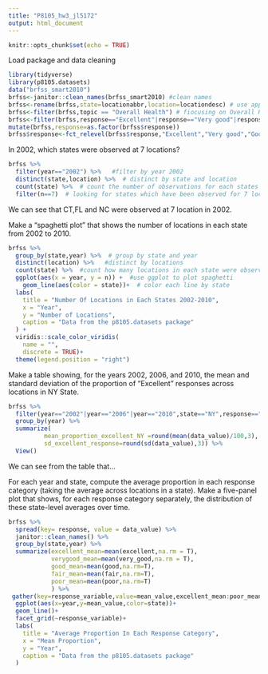 ```yaml
---
title: "P8105_hw3_jl5172"
output: html_document
---
```


```r
knitr::opts_chunk$set(echo = TRUE)
```

Load package and data cleaning
```r
library(tidyverse)
library(p8105.datasets)
data("brfss_smart2010")
brfss<-janitor::clean_names(brfss_smart2010) #clean names
brfss<-rename(brfss,state=locationabbr,location=locationdesc) # use appropriate variable names
brfss<-filter(brfss,topic == "Overall Health") # fiocusing on Overall Health
brfss<-filter(brfss,response=="Excellent"|response=="Very good"|response=="Good"|response=="Fair"|response=="Poor") #Keep responses required
mutate(brfss,response=as.factor(brfss$response)) 
brfss$response<-fct_relevel(brfss$response,"Excellent","Very good","Good","Fair","Poor") # organize response as facctors in required ordering

```

In 2002, which states were observed at 7 locations?
```r
brfss %>% 
  filter(year=="2002") %>%   #filter by year 2002
  distinct(state,location) %>%  # distinct by state and location
  count(state) %>%  # count the number of observations for each states
  filter(n==7)  # looking for states which have been observed for 7 locations
```
We can see that CT,FL and NC were observed at 7 location in 2002.

Make a “spaghetti plot” that shows the number of locations in each state from 2002 to 2010.

```r
brfss %>% 
  group_by(state,year) %>%  # group by state and year
  distinct(location) %>%   #distinct by locations
  count(state) %>%  #count how many locations in each state were observed in each year
  ggplot(aes(x = year, y = n)) +  #use ggplot to plot spaghetti
    geom_line(aes(color = state))+  # color each line by state 
  labs(
    title = "Number Of Locations in Each States 2002-2010",
    x = "Year",
    y = "Number of Locations",
    caption = "Data from the p8105.datasets package"
  ) +
  viridis::scale_color_viridis(
    name = "", 
    discrete = TRUE)+
  theme(legend.position = "right")
```



Make a table showing, for the years 2002, 2006, and 2010, the mean and standard deviation of the proportion of “Excellent” responses across locations in NY State.

```r
brfss %>% 
  filter(year=="2002"|year=="2006"|year=="2010",state=="NY",response=="Excellent") %>% 
  group_by(year) %>% 
  summarize(
          mean_proportion_excellent_NY =round(mean(data_value)/100,3),
          sd_excellent_response=round(sd(data_value),3)) %>% 
  View()
```
We can see from the table that...



For each year and state, compute the average proportion in each response category (taking the average across locations in a state). Make a five-panel plot that shows, for each response category separately, the distribution of these state-level averages over time.
```r
brfss %>% 
  spread(key= response, value = data_value) %>% 
  janitor::clean_names() %>% 
  group_by(state,year) %>% 
  summarize(excellent_mean=mean(excellent,na.rm = T),
            verygood_mean=mean(very_good,na.rm = T),
            good_mean=mean(good,na.rm=T),
            fair_mean=mean(fair,na.rm=T),
            poor_mean=mean(poor,na.rm=T)
            ) %>% 
 gather(key=response_variable,value=mean_value,excellent_mean:poor_mean) %>% 
  ggplot(aes(x=year,y=mean_value,color=state))+
  geom_line()+
  facet_grid(~response_variable)+
  labs(
    title = "Average Proportion In Each Response Category",
    x = "Mean Proportion",
    y = "Year",
    caption = "Data from the p8105.datasets package"
  )
```

